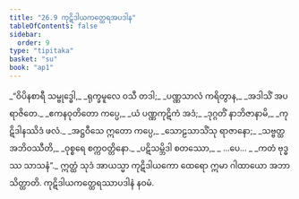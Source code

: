 ```yaml
---
title: "26.9 ကုဋိဒါယကတ္ထေရအပဒါန"
tableOfContents: false
sidebar:
  order: 9
type: "tipitaka"
basket: "su"
book: "ap1"
---
```



<DynamicBreadcrumb />

<Division number="33" book="ap1" e="ch" v="20" p="258">

<Paragraph number="3142" type="verses" book="ap1">
_“ဝိပိနစာရီ သမ္ဗုဒ္ဓေါ,_  
_ရုက္ခမူလေ ဝသီ တဒါ;_  
_ပဏ္ဏသာလံ ကရိတွာန,_  
_အဒါသိံ အပရာဇိတေ._  

</Paragraph>

</Division>
<Division number="34" book="ap1" e="ch" v="20" p="258">

<Paragraph number="3143" type="verses" book="ap1">
_ဧကနဝုတိတော ကပ္ပေ,_  
_ယံ ပဏ္ဏကုဋိကံ အဒံ;_  
_ဒုဂ္ဂတိံ နာဘိဇာနာမိ,_  
_ကုဋိဒါနဿိဒံ ဖလံ._  

</Paragraph>

</Division>
<Division number="35" book="ap1" e="ch" v="20" p="259">

<Paragraph number="3144" type="verses" book="ap1">
_အဋ္ဌဝီသေ ဣတော ကပ္ပေ,_  
_သောဠသာသိံသု ရာဇာနော;_  
_သဗ္ဗတ္ထ အဘိဝဿီတိ,_  
_ဝုစ္စရေ စက္ကဝတ္တိနော._  

</Paragraph>

</Division>
<Division number="36" book="ap1" e="ch" v="20" p="259">

<Paragraph number="3145" type="verses" book="ap1">
_ပဋိသမ္ဘိဒါ စတဿော,_  
_ …ပေ… _  
_ကတံ ဗုဒ္ဓဿ သာသနံ”._  

</Paragraph>

<Paragraph number="3146" book="ap1">
ဣတ္ထံ သုဒံ အာယသ္မာ ကုဋိဒါယကော ထေရော ဣမာ ဂါထာယော အဘာသိတ္ထာတိ.

</Paragraph>
</Division>

<Paragraph number="3147" type="center" book="ap1">
ကုဋိဒါယကတ္ထေရဿာပဒါနံ နဝမံ.
</Paragraph>